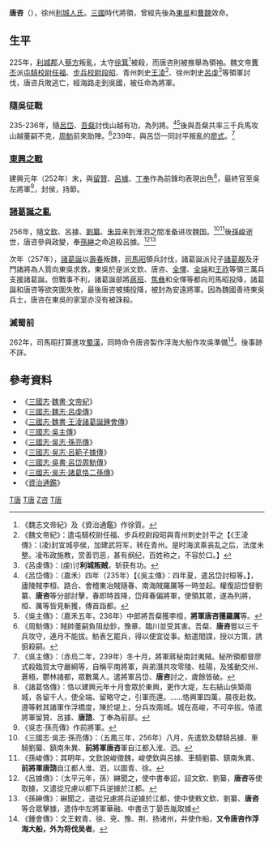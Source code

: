 '''唐咨'''（{{bd|？||？|catIdx=T唐}}），徐州[[利城郡|利城人氏]]。[[三國|三國]]時代將領，曾經先後為[[東吳|東吳]]和[[曹魏|曹魏]]效命。

==生平==
225年，[[利城郡|利城郡]]人[[蔡方|蔡方]]叛亂，太守[[徐箕|徐箕]]<ref>《魏志文帝紀》及《資治通鑑》作徐質。</ref>被殺，而唐咨則被推舉為領袖。魏文帝[[曹丕|曹丕]]派[[屯騎校尉|屯騎校尉]][[任福|任福]]、[[步兵校尉|步兵校尉]][[段昭|段昭]]、青州刺史[[王淩|王淩]]<ref>《魏文帝紀》：遣屯騎校尉任福、步兵校尉段昭與青州刺史討平之【《王淩傳》：(凌)封宜城亭侯，加建武将军，转在青州。是时海滨乘丧乱之后，法度未整。凌布政施教，赏善罚恶，甚有纲纪，百姓称之，不容於口。】</ref>、徐州刺史[[呂虔|呂虔]]<ref>《呂虔傳》：(虔)讨'''利城叛贼'''，斩获有功。</ref>等領軍討伐，唐咨兵敗逃亡，經海路走到吳國，被任命為將軍。

===隨吳征戰===
235-236年，隨[[呂岱|呂岱]]、[[吾粲|吾粲]]討伐山越有功，為列將。<ref>《呂岱傳》：（嘉禾）四年（235年）【《吳主傳》：四年夏，遣呂岱討桓等。】，廬陵賊李桓、路合、會稽東冶賊隨春、南海賊羅厲等一時並起。權復詔岱督劉纂、'''唐咨'''等分部討擊，春即時首降，岱拜春偏將軍，使領其眾，遂為列將，桓、厲等皆見斬獲，傳首詣都。</ref><ref>《吳主傳》：（嘉禾五年，236年）中郎將吾粲獲李桓，'''將軍唐咨獲羅厲'''等。</ref>後與吾粲共率三千兵馬攻山越董嗣不克，[[周魴|周魴]]前來助陣。<ref>《周魴傳》：賊帥董嗣負阻劫鈔，豫章、臨川並受其害。吾粲、'''唐咨'''嘗以三千兵攻守，連月不能拔。魴表乞罷兵，得以便宜從事。魴遣間諜，授以方策，誘狙殺嗣。</ref>239年，與呂岱一同討平叛亂的[[廖式|廖式]]。<ref>《吳主傳》：（赤烏二年，239年）冬十月，將軍蔣秘南討夷賊。秘所領都督廖式殺臨賀太守嚴綱等，自稱平南將軍，與弟潛共攻零陵、桂陽，及搖動交州、蒼梧，鬱林諸都，眾數萬人。遣將軍呂岱、'''唐咨'''討之，歲餘皆破。</ref>

===[[東興之戰|東興之戰]] ===
建興元年（252年）末，與[[留贊|留贊]]、[[呂據|呂據]]、[[丁奉|丁奉]]作為前鋒均表現出色<ref>《諸葛恪傳》：恪以建興元年十月會眾於東興，更作大堤，左右結山俠築兩城，各留千人，使全端、留略守之，引軍而還。……恪興軍四萬，晨夜赴救。遵等敕其諸軍作浮橋度，陳於堤上，分兵攻兩城。城在高峻，不可卒拔。恪遣將軍留贊、呂據、'''唐諮'''、丁奉為前部。</ref>，最終官至吳左將軍<ref>《吳志·孫亮傳》作前將軍。</ref>，封侯，持節。

===[[諸葛誕之亂|諸葛誕之亂]]===
256年，隨[[文欽|文欽]]、呂據、[[劉纂_(三國)|劉纂]]、[[朱异|朱异]]来到淮泗之間准备进攻魏国。<ref>《三國志·吳志·孫亮傳》：（五鳳三年，256年）八月，先遣欽及驃騎呂據、車騎劉纂、鎮南朱異、'''前將軍唐咨'''軍自江都入淮、泗。</ref><ref>《孫峻傳》：其明年，文欽說峻徵魏，峻使欽與呂據、車騎劉纂、鎮南朱異、'''前將軍唐諮'''自江都人淮、泗，以圖青、徐。</ref>後[[孫峻|孫峻]]逝世，唐咨參與政變，奉[[孫綝|孫綝]]之命追殺呂據。<ref>《呂據傳》：（太平元年，孫）綝聞之，使中書奉詔，詔文欽、劉纂，'''唐咨'''等使取據，又遣從兄慮以都下兵逆據於江都。</ref><ref>《孫綝傳》：綝聞之，遣從兄慮將兵逆據於江都，使中使敕文欽、劉纂、'''唐咨'''等合眾擊據，遣侍中左將軍華融、中書丞丁晏告胤取據</ref>

次年（257年），[[諸葛誕|諸葛誕]]以[[壽春|壽春]]叛魏，[[司馬昭|司馬昭]]領兵討伐，諸葛誕派兒子[[諸葛靚|諸葛靚]]及牙門諸將為人質向東吳求救，東吳於是派文欽、唐咨、[[全懌|全懌]]、[[全端|全端]]和[[王祚|王祚]]等領三萬兵支援諸葛誕。但戰事不利，諸葛誕部將[[蔣班|蔣班]]、[[焦彝|焦彝]]和全懌等都向司馬昭投降，諸葛誕和唐咨等欲突圍失敗，最後唐咨被捕投降，被封為安遠將軍。因為魏國善待東吳兵士，唐咨在東吳的家室亦沒有被誅殺。

===滅蜀前===
262年，司馬昭打算進攻[[蜀漢|蜀漢]]，同時命令唐咨製作浮海大船作攻吳準備<ref>《鍾會傳》：文王敕青、徐、兗、豫、荆、扬诸州，并使作船，'''又令唐咨作浮海大船，外为将伐吴者'''。</ref>。後事跡不詳。

==參考資料==
*《[[三國志|三國志]]·[[s:三國志/卷02|魏書·文帝紀]]》
*《[[s:三國志/卷18#呂虔|三國志·魏志·呂虔傳]]》
*《[[s:三國志/卷28|三國志·魏書·王淩諸葛誕鍾會傳]]》
*《[[s:三國志/卷47|三國志·吳主傳]]》
*《[[s:三國志/卷48|三國志·吳志·孫亮傳]]》
*《[[s:三國志/卷56|三國志·吳志·呂範子據傳]]》
*《[[s:三國志/卷60|三國志·吳書·呂岱周魴傳]]》
*《[[s:三國志/卷64|三國志·吳志·諸葛恪二孫傳]]》
*《[[資治通鑑|資治通鑑]]》
<div class="references-small">
<references />
</div>
{{三国志}}
[[Category:曹魏軍事人物|T唐]]
[[Category:東吳軍事人物|T唐]]
[[Category:唐姓|Z咨]]
[[Category:赣榆人|T唐]]